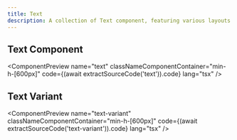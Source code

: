 ```yaml
---
title: Text
description: A collection of Text component, featuring various layouts for showcasing content
---
```



## Text Component

<ComponentPreview
  name="text"
  classNameComponentContainer="min-h-[600px]"
  code={(await extractSourceCode('text')).code}
  lang="tsx"
/>

## Text Variant

<ComponentPreview
  name="text-variant"
  classNameComponentContainer="min-h-[600px]"
  code={(await extractSourceCode('text-variant')).code}
  lang="tsx"
/>

